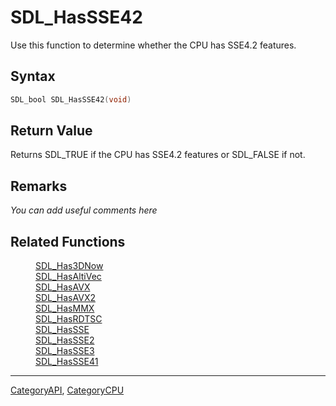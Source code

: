 
= SDL_HasSSE42 =
Use this function to determine whether the CPU has SSE4.2 features.


== Syntax ==
<syntaxhighlight lang='c++'>
SDL_bool SDL_HasSSE42(void)
</syntaxhighlight>

== Return Value ==
Returns SDL_TRUE if the CPU has SSE4.2 features or SDL_FALSE if not.

== Remarks ==
''You can add useful comments here''

== Related Functions ==
:[[SDL_Has3DNow]]
:[[SDL_HasAltiVec]]
:[[SDL_HasAVX]]
:[[SDL_HasAVX2]]
:[[SDL_HasMMX]]
:[[SDL_HasRDTSC]]
:[[SDL_HasSSE]]
:[[SDL_HasSSE2]]
:[[SDL_HasSSE3]]
:[[SDL_HasSSE41]]

----
[[CategoryAPI]], [[CategoryCPU]]

